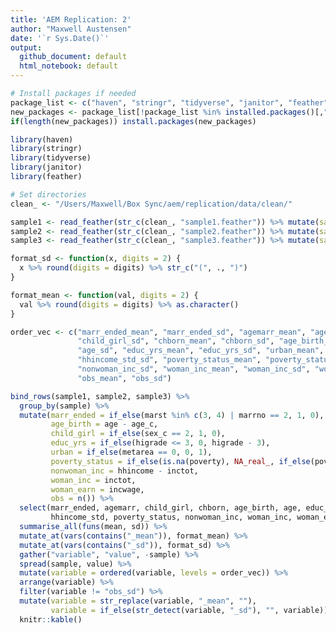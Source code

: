 ```yaml
---
title: 'AEM Replication: 2'
author: "Maxwell Austensen"
date: '`r Sys.Date()`'
output:
  github_document: default
  html_notebook: default
---
```



```r
# Install packages if needed
package_list <- c("haven", "stringr", "tidyverse", "janitor", "feather", "knitr", "rmarkdown")
new_packages <- package_list[!package_list %in% installed.packages()[,"Package"]]
if(length(new_packages)) install.packages(new_packages)

library(haven)
library(stringr)
library(tidyverse)
library(janitor)
library(feather)

# Set directories
clean_ <- "/Users/Maxwell/Box Sync/aem/replication/data/clean/"
```

```r
sample1 <- read_feather(str_c(clean_, "sample1.feather")) %>% mutate(sample = "Sample 1")
sample2 <- read_feather(str_c(clean_, "sample2.feather")) %>% mutate(sample = "Sample 2")
sample3 <- read_feather(str_c(clean_, "sample3.feather")) %>% mutate(sample = "Sample 3")
```

```r
format_sd <- function(x, digits = 2) {
  x %>% round(digits = digits) %>% str_c("(", ., ")")
}

format_mean <- function(val, digits = 2) {
  val %>% round(digits = digits) %>% as.character()
}
```

```r

order_vec <- c("marr_ended_mean", "marr_ended_sd", "agemarr_mean", "agemarr_sd", "child_girl_mean", 
               "child_girl_sd", "chborn_mean", "chborn_sd", "age_birth_mean", "age_birth_sd", "age_mean", 
               "age_sd", "educ_yrs_mean", "educ_yrs_sd", "urban_mean", "urban_sd", "hhincome_std_mean", 
               "hhincome_std_sd", "poverty_status_mean", "poverty_status_sd", "nonwoman_inc_mean", 
               "nonwoman_inc_sd", "woman_inc_mean", "woman_inc_sd", "woman_earn_mean", "woman_earn_sd", 
               "obs_mean", "obs_sd")

bind_rows(sample1, sample2, sample3) %>% 
  group_by(sample) %>% 
  mutate(marr_ended = if_else(marst %in% c(3, 4) | marrno == 2, 1, 0),
         age_birth = age - age_c,
         child_girl = if_else(sex_c == 2, 1, 0),
         educ_yrs = if_else(higrade <= 3, 0, higrade - 3),
         urban = if_else(metarea == 0, 0, 1),
         poverty_status = if_else(is.na(poverty), NA_real_, if_else(poverty < 100, 1, 0)),
         nonwoman_inc = hhincome - inctot,
         woman_inc = inctot,
         woman_earn = incwage,
         obs = n()) %>% 
  select(marr_ended, agemarr, child_girl, chborn, age_birth, age, educ_yrs, urban, 
         hhincome_std, poverty_status, nonwoman_inc, woman_inc, woman_earn, obs) %>% 
  summarise_all(funs(mean, sd)) %>%
  mutate_at(vars(contains("_mean")), format_mean) %>%
  mutate_at(vars(contains("_sd")), format_sd) %>%
  gather("variable", "value", -sample) %>% 
  spread(sample, value) %>% 
  mutate(variable = ordered(variable, levels = order_vec)) %>% 
  arrange(variable) %>% 
  filter(variable != "obs_sd") %>% 
  mutate(variable = str_replace(variable, "_mean", ""),
         variable = if_else(str_detect(variable, "_sd"), "", variable)) %>% 
  knitr::kable()
```

